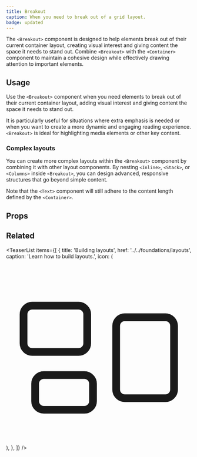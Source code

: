 ```yaml
---
title: Breakout
caption: When you need to break out of a grid layout.
badge: updated
---
```


The `<Breakout>` component is designed to help elements break out of their current container layout, creating visual interest and giving content the space it needs to stand out. Combine `<Breakout>` with the `<Container>` component to maintain a cohesive design while effectively drawing attention to important elements.

## Usage

Use the `<Breakout>` component when you need elements to break out of their current container layout, adding visual interest and giving content the space it needs to stand out.

It is particularly useful for situations where extra emphasis is needed or when you want to create a more dynamic and engaging reading experience. `<Breakout>` is ideal for highlighting media elements or other key content.

<ComponentDemo file="./breakout-appearance.demo.tsx" />

### Complex layouts

You can create more complex layouts within the `<Breakout>` component by combining it with other layout components. By nesting `<Inline>`, `<Stack>`, or `<Columns>` inside `<Breakout>`, you can design advanced, responsive structures that go beyond simple content.

Note that the `<Text>` component will still adhere to the content length defined by the `<Container>`.

<ComponentDemo file="./breakout-complex.demo.tsx" />

## Props

<StorybookHintMessage component={title} />

<PropsTable component={title} />

## Related

<TeaserList
  items={[
    {
      title: 'Building layouts',
      href: '../../foundations/layouts',
      caption: 'Learn how to build layouts.',
      icon: (
        <svg
          xmlns="http://www.w3.org/2000/svg"
          fill="none"
          viewBox="0 0 24 24"
          strokeWidth={1.5}
          stroke="currentColor"
          className="size-6"
        >
          <path
            strokeLinecap="round"
            strokeLinejoin="round"
            d="M2.25 7.125C2.25 6.504 2.754 6 3.375 6h6c.621 0 1.125.504 1.125 1.125v3.75c0 .621-.504 1.125-1.125 1.125h-6a1.125 1.125 0 0 1-1.125-1.125v-3.75ZM14.25 8.625c0-.621.504-1.125 1.125-1.125h5.25c.621 0 1.125.504 1.125 1.125v8.25c0 .621-.504 1.125-1.125 1.125h-5.25a1.125 1.125 0 0 1-1.125-1.125v-8.25ZM3.75 16.125c0-.621.504-1.125 1.125-1.125h5.25c.621 0 1.125.504 1.125 1.125v2.25c0 .621-.504 1.125-1.125 1.125h-5.25a1.125 1.125 0 0 1-1.125-1.125v-2.25Z"
          />
        </svg>
      ),
    },
  ]}
/>
